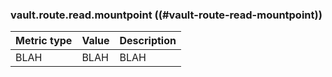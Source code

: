 ### vault.route.read.mountpoint ((#vault-route-read-mountpoint))

Metric type | Value | Description
----------- | ----- | -----------
BLAH     | BLAH    | BLAH